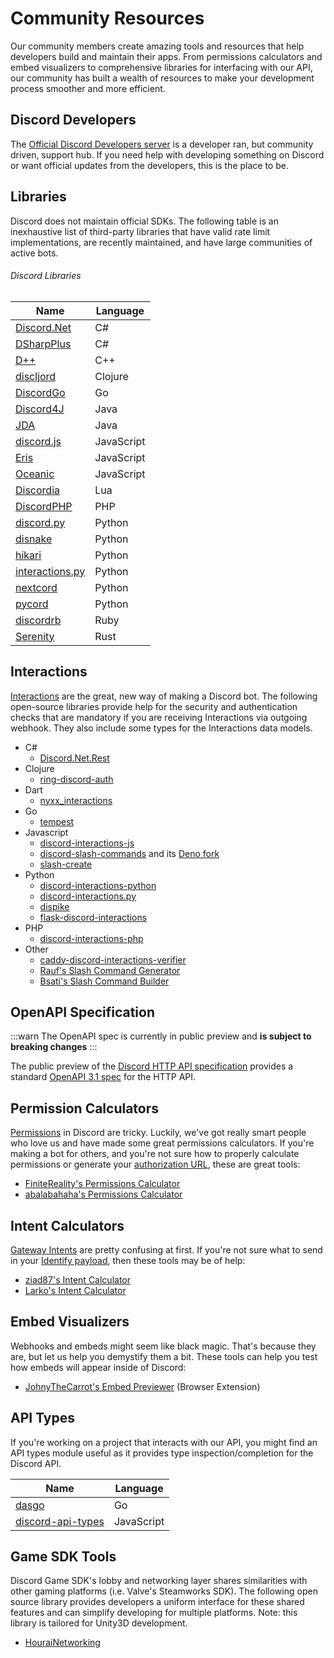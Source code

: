 # Community Resources

Our community members create amazing tools and resources that help developers build and maintain their apps. From permissions calculators and embed visualizers to comprehensive libraries for interfacing with our API, our community has built a wealth of resources to make your development process smoother and more efficient.

## Discord Developers

The [Official Discord Developers server](https://discord.gg/discord-developers) is a developer ran, but community driven, support hub. If you need help with developing something on Discord or want official updates from the developers, this is the place to be.

## Libraries

Discord does not maintain official SDKs.  The following table is an inexhaustive list of third-party libraries that have valid rate limit implementations, are recently maintained, and have large communities of active bots.

###### Discord Libraries

| Name                                                          | Language   |
|---------------------------------------------------------------|------------|
| [Discord.Net](https://github.com/discord-net/Discord.Net)     | C#         |
| [DSharpPlus](https://github.com/DSharpPlus/DSharpPlus)        | C#         |
| [D++](https://github.com/brainboxdotcc/DPP)                   | C++        |
| [discljord](https://github.com/discljord/discljord)           | Clojure    |
| [DiscordGo](https://github.com/bwmarrin/discordgo)            | Go         |
| [Discord4J](https://github.com/Discord4J/Discord4J)           | Java       |
| [JDA](https://github.com/DV8FromTheWorld/JDA)                 | Java       |
| [discord.js](https://github.com/discordjs/discord.js)         | JavaScript |
| [Eris](https://github.com/abalabahaha/eris)                   | JavaScript |
| [Oceanic](https://github.com/OceanicJS/Oceanic)               | JavaScript |
| [Discordia](https://github.com/SinisterRectus/Discordia)      | Lua        |
| [DiscordPHP](https://github.com/discord-php/DiscordPHP)       | PHP        |
| [discord.py](https://github.com/Rapptz/discord.py)            | Python     |
| [disnake](https://github.com/DisnakeDev/disnake)              | Python     |
| [hikari](https://github.com/hikari-py/hikari)                 | Python     |
| [interactions.py](https://github.com/interactions-py/library) | Python     |
| [nextcord](https://github.com/nextcord/nextcord)              | Python     |
| [pycord](https://github.com/Pycord-Development/pycord)        | Python     |
| [discordrb](https://github.com/shardlab/discordrb)            | Ruby       |
| [Serenity](https://github.com/serenity-rs/serenity)           | Rust       |

## Interactions

[Interactions](/docs/interactions/receiving-and-responding#) are the great, new way of making a Discord bot. The following open-source libraries provide help for the security and authentication checks that are mandatory if you are receiving Interactions via outgoing webhook. They also include some types for the Interactions data models.

- C#
  - [Discord.Net.Rest](https://github.com/discord-net/Discord.Net)
- Clojure
  - [ring-discord-auth](https://github.com/JohnnyJayJay/ring-discord-auth)
- Dart
  - [nyxx_interactions](https://github.com/l7ssha/Nyxx)
- Go
  - [tempest](https://github.com/amatsagu/tempest)
- Javascript
  - [discord-interactions-js](https://github.com/discord/discord-interactions-js)
  - [discord-slash-commands](https://github.com/MeguminSama/discord-slash-commands) and its [Deno fork](https://deno.land/x/discord_slash_commands)
  - [slash-create](https://github.com/Snazzah/slash-create)
- Python
  - [discord-interactions-python](https://github.com/discord/discord-interactions-python)
  - [discord-interactions.py](https://github.com/LiBa001/discord-interactions.py)
  - [dispike](https://github.com/ms7m/dispike)
  - [flask-discord-interactions](https://github.com/breqdev/flask-discord-interactions)
- PHP
  - [discord-interactions-php](https://github.com/discord/discord-interactions-php)
- Other
  - [caddy-discord-interactions-verifier](https://github.com/CarsonHoffman/caddy-discord-interactions-verifier)
  - [Rauf's Slash Command Generator](https://rauf.wtf/slash)
  - [Bsati's Slash Command Builder](https://bsati.github.io/dc-app-command-builder/)

## OpenAPI Specification

:::warn
The OpenAPI spec is currently in public preview and **is subject to breaking changes**
:::

The public preview of the [Discord HTTP API specification](https://github.com/discord/discord-api-spec) provides a standard [OpenAPI 3.1 spec](https://github.com/OAI/OpenAPI-Specification/blob/main/versions/3.1.0.md) for the HTTP API.

## Permission Calculators

[Permissions](/docs/topics/permissions#permissions) in Discord are tricky. Luckily, we've got really smart people who love us and have made some great permissions calculators. If you're making a bot for others, and you're not sure how to properly calculate permissions or generate your [authorization URL](/docs/topics/oauth2#bot-authorization-flow), these are great tools:

- [FiniteReality's Permissions Calculator](https://finitereality.github.io/permissions-calculator/?v=0)
- [abalabahaha's Permissions Calculator](https://discordapi.com/permissions.html#0)

## Intent Calculators

[Gateway Intents](/docs/events/gateway#gateway-intents) are pretty confusing at first. If you're not sure what to send in your [Identify payload](/docs/events/gateway-events#identify), then these tools may be of help:

- [ziad87's Intent Calculator](https://ziad87.net/intents/)
- [Larko's Intent Calculator](https://discord-intents-calculator.vercel.app/)

## Embed Visualizers

Webhooks and embeds might seem like black magic. That's because they are, but let us help you demystify them a bit. These tools can help you test how embeds will appear inside of Discord:

- [JohnyTheCarrot's Embed Previewer](https://github.com/JohnyTheCarrot/discord-embed-previewer) (Browser Extension)

## API Types

If you're working on a project that interacts with our API, you might find an API types module useful as it provides type inspection/completion for the Discord API.

| Name                                                                | Language   |
|---------------------------------------------------------------------|------------|
| [dasgo](https://github.com/switchupcb/dasgo)                        | Go         |
| [discord-api-types](https://github.com/discordjs/discord-api-types) | JavaScript |

## Game SDK Tools

Discord Game SDK's lobby and networking layer shares similarities with other gaming platforms (i.e. Valve's Steamworks SDK). The following open source library provides developers a uniform interface for these shared features and can simplify developing for multiple platforms. Note: this library is tailored for Unity3D development.

- [HouraiNetworking](https://github.com/HouraiTeahouse/HouraiNetworking)
